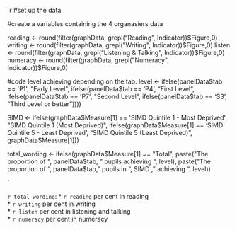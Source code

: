 

`r 
#set up the data.


#create a variables containing the 4 organasiers data

reading <- round(filter(graphData, grepl("Reading", Indicator))$Figure,0)
writing <- round(filter(graphData, grepl("Writing", Indicator))$Figure,0)
listen <- round(filter(graphData, grepl("Listening & Talking", Indicator))$Figure,0)
numeracy <- round(filter(graphData, grepl("Numeracy", Indicator))$Figure,0)

#code level achieving depending on the tab.
level <- ifelse(panelData$tab == 'P1', "Early Level", 
		ifelse(panelData$tab == 'P4', "First Level", 
		ifelse(panelData$tab == 'P7', "Second Level", 
		ifelse(panelData$tab == 'S3', "Third Level or better"))))

SIMD <- ifelse(graphData$Measure[1] == 'SIMD Quintile 1 - Most Deprived', "SIMD Quintile 1 (Most Deprived)",
		ifelse(graphData$Measure[1] == 'SIMD Quintile 5 - Least Deprived', "SIMD Quintile 5 (Least Deprived)", graphData$Measure[1]))

total_wording <- ifelse(graphData$Measure[1] == "Total", paste("The proportion of ", panelData$tab, " pupils achieving ", level),
			paste("The proportion of ", panelData$tab, " pupils in ", SIMD , " achieving ", level))

`

`r total_wording`:
* `r reading` per cent in reading  
* `r writing` per cent in writing  
* `r listen` per cent in listening and talking  
* `r numeracy` per cent in numeracy  
